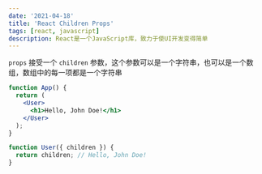 ```yaml
---
date: '2021-04-18'
title: 'React Children Props'
tags: [react, javascript]
description: React是一个JavaScript库，致力于使UI开发变得简单
---
```


`props` 接受一个 `children` 参数，这个参数可以是一个字符串，也可以是一个数组，数组中的每一项都是一个字符串

```jsx
function App() {
  return (
    <User>
      <h1>Hello, John Doe!</h1>
    </User>
  );
}

function User({ children }) {
  return children; // Hello, John Doe!
}
```

